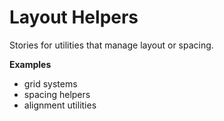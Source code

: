 
<Meta title="Utilities/Layout Helpers" />

# Layout Helpers

Stories for utilities that manage layout or spacing.

**Examples**

- grid systems
- spacing helpers
- alignment utilities
